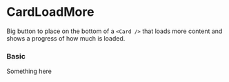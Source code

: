 
<Meta title="Components/Cards/CardLoadMore" component={CardLoadMore} />

# CardLoadMore

Big button to place on the bottom of a `<Card />` that loads more content and shows a progress of how much is loaded.

<ArgsTable of={CardLoadMore} />

### Basic

<Canvas>
    <Story name="basic">
        <CardLoadMore>Something here</CardLoadMore>
    </Story>
</Canvas>

